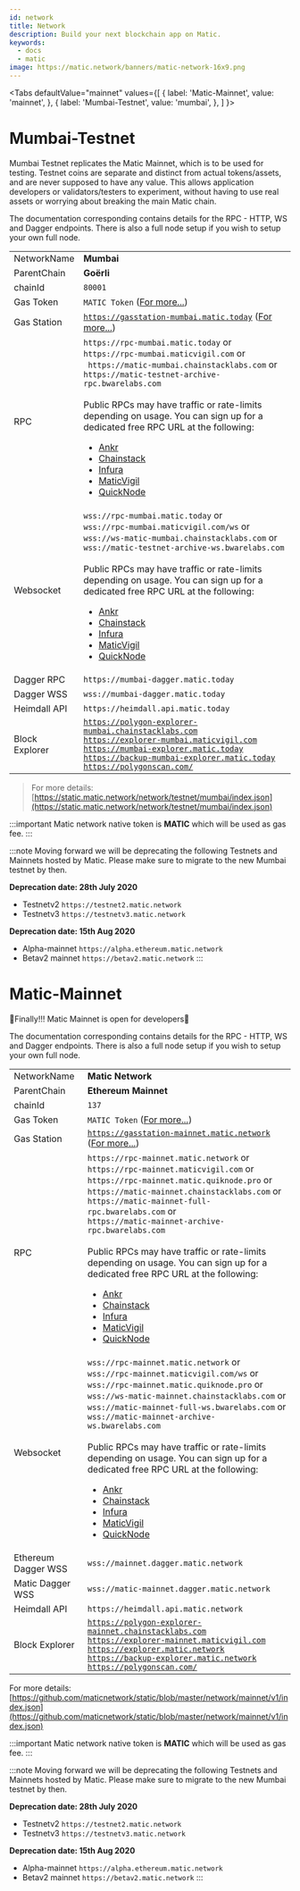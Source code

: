 ```yaml
---
id: network
title: Network
description: Build your next blockchain app on Matic.
keywords:
  - docs
  - matic
image: https://matic.network/banners/matic-network-16x9.png 
---
```


<Tabs
  defaultValue="mainnet"
  values={[
    { label: 'Matic-Mainnet', value: 'mainnet', },
    { label: 'Mumbai-Testnet', value: 'mumbai', },
  ]
}>
<TabItem value="mumbai">

# Mumbai-Testnet
Mumbai Testnet replicates the Matic Mainnet, which is to be used for testing. Testnet coins are separate and distinct from actual tokens/assets, and are never supposed to have any value. This allows application developers or validators/testers to experiment, without having to use real assets or worrying about breaking the main Matic chain.

The documentation corresponding contains details for the RPC - HTTP, WS and Dagger endpoints. There is also a full node setup if you wish to setup your own full node.

|              |                                        |
|--------------|----------------------------------------|
| NetworkName  | **Mumbai**                                 |
| ParentChain  | **Goërli**                                 |
| chainId      | `80001`                                  |
| Gas Token    | `MATIC Token` ([For more...](gas-token)) |
| Gas Station    | [`https://gasstation-mumbai.matic.today`](https://gasstation-mumbai.matic.today) ([For more...](/docs/develop/tools/matic-gas-station)) |
| RPC          | `https://rpc-mumbai.matic.today` or <br/>`https://rpc-mumbai.maticvigil.com` or <br/>` https://matic-mumbai.chainstacklabs.com` or <br/>`https://matic-testnet-archive-rpc.bwarelabs.com`  <br/> <br/>Public RPCs may have traffic or rate-limits depending on usage. You can sign up for a dedicated free RPC URL at the following: <br/> <ul><li>[Ankr](https://www.ankr.com/)</li><li>[Chainstack](https://chainstack.com/build-better-with-polygon/)</li><li>[Infura](https://infura.io)</li><li>[MaticVigil](https://rpc.maticvigil.com/)</li><li>[QuickNode](https://blog.quiknode.io/polygon-matic-is-now-live-on-quiknode-api/)</li></ul>    |
| Websocket    | `wss://rpc-mumbai.matic.today` or <br/>`wss://rpc-mumbai.maticvigil.com/ws` or <br/> `wss://ws-matic-mumbai.chainstacklabs.com` or <br/> `wss://matic-testnet-archive-ws.bwarelabs.com`  <br/><br/>Public RPCs may have traffic or rate-limits depending on usage. You can sign up for a dedicated free RPC URL at the following: <br/> <ul><li>[Ankr](https://www.ankr.com/)</li><li>[Chainstack](https://chainstack.com/build-better-with-polygon/)</li><li>[Infura](https://infura.io)</li><li>[MaticVigil](https://rpc.maticvigil.com/)</li><li>[QuickNode](https://blog.quiknode.io/polygon-matic-is-now-live-on-quiknode-api/)</li></ul>     |
| Dagger RPC   | `https://mumbai-dagger.matic.today`   |
| Dagger WSS   | `wss://mumbai-dagger.matic.today`  |
| Heimdall API | `https://heimdall.api.matic.today` |
| Block Explorer |[`https://polygon-explorer-mumbai.chainstacklabs.com`](https://polygon-explorer-mumbai.chainstacklabs.com)<br/> [`https://explorer-mumbai.maticvigil.com`](https://explorer-mumbai.maticvigil.com) <br/> [`https://mumbai-explorer.matic.today`](https://mumbai-explorer.matic.today) <br/> [`https://backup-mumbai-explorer.matic.today`](https://backup-mumbai-explorer.matic.today) <br/> [`https://polygonscan.com/`](https://polygonscan.com/)|


> For more details: [https://static.matic.network/network/testnet/mumbai/index.json](https://static.matic.network/network/testnet/mumbai/index.json)

:::important
Matic network native token is **MATIC** which will be used as gas fee.
:::

:::note
Moving forward we will be deprecating the following Testnets and Mainnets hosted by Matic. Please make sure to migrate to the new Mumbai testnet by then.

**Deprecation date: 28th July 2020**

- Testnetv2 `https://testnet2.matic.network`
- Testnetv3 `https://testnetv3.matic.network`

**Deprecation date: 15th Aug 2020**

- Alpha-mainnet `https://alpha.ethereum.matic.network`
- Betav2 mainnet `https://betav2.matic.network`
:::

</TabItem>
<TabItem value="mainnet">

# Matic-Mainnet

🎉Finally!!! Matic Mainnet is open for developers🎉

The documentation corresponding contains details for the RPC - HTTP, WS and Dagger endpoints. There is also a full node setup if you wish to setup your own full node.


|              |                                        |
|--------------|----------------------------------------|
| NetworkName  | **Matic Network**                                 |
| ParentChain  | **Ethereum Mainnet**                                 |
| chainId      | `137`                                  |
| Gas Token    | `MATIC Token` ([For more...](gas-token)) |
| Gas Station    | [`https://gasstation-mainnet.matic.network`](https://gasstation-mainnet.matic.network) ([For more...](/docs/develop/tools/matic-gas-station)) |[
| RPC          | `https://rpc-mainnet.matic.network` or <br/>`https://rpc-mainnet.maticvigil.com` or <br/>`https://rpc-mainnet.matic.quiknode.pro` or <br/>`https://matic-mainnet.chainstacklabs.com` or <br/> `https://matic-mainnet-full-rpc.bwarelabs.com` or <br/>`https://matic-mainnet-archive-rpc.bwarelabs.com` <br/><br/>Public RPCs may have traffic or rate-limits depending on usage. You can sign up for a dedicated free RPC URL at the following: <br/> <ul><li>[Ankr](https://www.ankr.com/)</li><li>[Chainstack](https://chainstack.com/build-better-with-polygon/)</li><li>[Infura](https://infura.io)</li><li>[MaticVigil](https://rpc.maticvigil.com/)</li><li>[QuickNode](https://blog.quiknode.io/polygon-matic-is-now-live-on-quiknode-api/)</li></ul>  |
| Websocket    | `wss://rpc-mainnet.matic.network` or <br/>`wss://rpc-mainnet.maticvigil.com/ws` or <br/>`wss://rpc-mainnet.matic.quiknode.pro` or <br/> `wss://ws-matic-mainnet.chainstacklabs.com`  or <br/>`wss://matic-mainnet-full-ws.bwarelabs.com` or <br/>`wss://matic-mainnet-archive-ws.bwarelabs.com`<br/> <br/>Public RPCs may have traffic or rate-limits depending on usage. You can sign up for a dedicated free RPC URL at the following: <br/> <ul><li>[Ankr](https://www.ankr.com/)</li><li>[Chainstack](https://chainstack.com/build-better-with-polygon/)</li><li>[Infura](https://infura.io)</li><li>[MaticVigil](https://rpc.maticvigil.com/)</li><li>[QuickNode](https://blog.quiknode.io/polygon-matic-is-now-live-on-quiknode-api/)</li></ul>     |
| Ethereum Dagger WSS| `wss://mainnet.dagger.matic.network`  |
| Matic Dagger WSS   | `wss://matic-mainnet.dagger.matic.network`  |
| Heimdall API | `https://heimdall.api.matic.network` |
| Block Explorer | [`https://polygon-explorer-mainnet.chainstacklabs.com`](https://polygon-explorer-mainnet.chainstacklabs.com)<br/>  [`https://explorer-mainnet.maticvigil.com`](https://explorer-mainnet.maticvigil.com)  <br/> [`https://explorer.matic.network`](https://explorer.matic.network)  <br/> [`https://backup-explorer.matic.network`](https://backup-explorer.matic.network)<br/> [`https://polygonscan.com/`](https://polygonscan.com/)|


For more details: [https://github.com/maticnetwork/static/blob/master/network/mainnet/v1/index.json](https://github.com/maticnetwork/static/blob/master/network/mainnet/v1/index.json)

:::important
Matic network native token is **MATIC** which will be used as gas fee.
:::

:::note
Moving forward we will be deprecating the following Testnets and Mainnets hosted by Matic. Please make sure to migrate to the new Mumbai testnet by then.

**Deprecation date: 28th July 2020**

- Testnetv2 `https://testnet2.matic.network`
- Testnetv3 `https://testnetv3.matic.network`

**Deprecation date: 15th Aug 2020**

- Alpha-mainnet `https://alpha.ethereum.matic.network`
- Betav2 mainnet `https://betav2.matic.network`
:::

</TabItem>
</Tabs>
